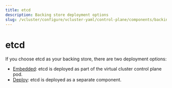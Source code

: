 ```yaml
---
title: etcd
description: Backing store deployment options
slug: /vcluster/configure/vcluster-yaml/control-plane/components/backing-store/etcd
---
```



# etcd

If you choose etcd as your backing store, there are two deployment options:

- [Embedded](/vcluster/configure/vcluster-yaml/control-plane/components/backing-store/etcd/embedded): etcd is deployed as part of the virtual cluster control plane pod.
- [Deploy](/vcluster/configure/vcluster-yaml/control-plane/components/backing-store/etcd/deploy): etcd is deployed as a separate component.

<br />
<br />

<DocCardList />